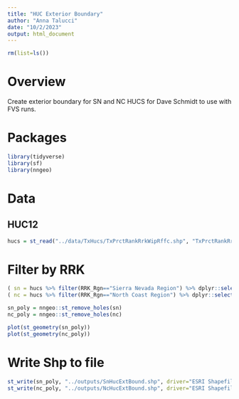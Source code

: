 ```yaml
---
title: "HUC Exterior Boundary"
author: "Anna Talucci"
date: "10/2/2023"
output: html_document
---
```


```r
rm(list=ls())
```

# Overview

Create exterior boundary for SN and NC HUCS for Dave Schmidt to use with FVS runs.

# Packages
```r
library(tidyverse)
library(sf)
library(nngeo)
```

# Data


## HUC12
```r
hucs = st_read("../data/TxHucs/TxPrctRankRrkWipRffc.shp", "TxPrctRankRrkWipRffc")
```

# Filter by RRK
```r
( sn = hucs %>% filter(RRK_Rgn=="Sierra Nevada Region") %>% dplyr::select(RRK_Rgn) %>% st_buffer(1000) %>% st_union() )
( nc = hucs %>% filter(RRK_Rgn=="North Coast Region") %>% dplyr::select(RRK_Rgn) %>% st_buffer(3000) %>% st_union() )
```
```r
sn_poly = nngeo::st_remove_holes(sn)
nc_poly = nngeo::st_remove_holes(nc)
```
```r
plot(st_geometry(sn_poly))
plot(st_geometry(nc_poly))
```

# Write Shp to file
```r
st_write(sn_poly, "../outputs/SnHucExtBound.shp", driver="ESRI Shapefile")
st_write(nc_poly, "../outputs/NcHucExtBound.shp", driver="ESRI Shapefile")
```